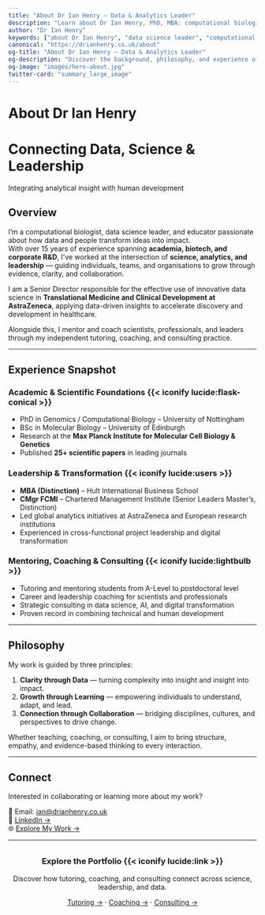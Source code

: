 ```yaml
---
title: "About Dr Ian Henry – Data & Analytics Leader"
description: "Learn about Dr Ian Henry, PhD, MBA: computational biologist, data science leader, tutor, coach, and consultant."
author: "Dr Ian Henry"
keywords: ["about Dr Ian Henry", "data science leader", "computational biologist", "mentor", "coach", "consultant"]
canonical: "https://drianhenry.co.uk/about"
og-title: "About Dr Ian Henry – Data & Analytics Leader"
og-description: "Discover the background, philosophy, and experience of Dr Ian Henry, bridging science, leadership, and data-driven impact."
og-image: "images/hero-about.jpg"
twitter-card: "summary_large_image"
---
```


# About Dr Ian Henry

<div class="parallax light-overlay" style="background-image: url('images/hero-about.jpg'); --overlay-opacity: 0.35;">
  <div class="overlay">
   <h1>Connecting Data, Science & Leadership</h1>
   <p>Integrating analytical insight with human development</p>
  </div>
</div>

## Overview

I’m a computational biologist, data science leader, and educator passionate about how data and people transform ideas into impact.  
With over 15 years of experience spanning **academia, biotech, and corporate R&D**, I’ve worked at the intersection of **science, analytics, and leadership** — guiding individuals, teams, and organisations to grow through evidence, clarity, and collaboration.

I am a Senior Director responsible for the effective use of innovative data science in **Translational Medicine and Clinical Development at AstraZeneca**, applying data-driven insights to accelerate discovery and development in healthcare.  

Alongside this, I mentor and coach scientists, professionals, and leaders through my independent tutoring, coaching, and consulting practice.

---

## Experience Snapshot

<div class="card-grid">

<div class="service-card card">

### Academic & Scientific Foundations {{< iconify lucide:flask-conical >}}

- PhD in Genomics / Computational Biology – University of Nottingham  
- BSc in Molecular Biology – University of Edinburgh  
- Research at the **Max Planck Institute for Molecular Cell Biology & Genetics**  
- Published **25+ scientific papers** in leading journals  

</div>

<div class="service-card card">

### Leadership & Transformation {{< iconify lucide:users >}}

- **MBA (Distinction)** – Hult International Business School  
- **CMgr FCMI** – Chartered Management Institute (Senior Leaders Master's, Distinction)  
- Led global analytics initiatives at AstraZeneca and European research institutions  
- Experienced in cross-functional project leadership and digital transformation  

</div>

<div class="service-card card">

### Mentoring, Coaching & Consulting {{< iconify lucide:lightbulb >}}

- Tutoring and mentoring students from A-Level to postdoctoral level  
- Career and leadership coaching for scientists and professionals  
- Strategic consulting in data science, AI, and digital transformation  
- Proven record in combining technical and human development  

</div>

</div>

---

## Philosophy

My work is guided by three principles:

1. **Clarity through Data** — turning complexity into insight and insight into impact.  
2. **Growth through Learning** — empowering individuals to understand, adapt, and lead.  
3. **Connection through Collaboration** — bridging disciplines, cultures, and perspectives to drive change.

Whether teaching, coaching, or consulting, I aim to bring structure, empathy, and evidence-based thinking to every interaction.

---

## Connect

Interested in collaborating or learning more about my work?

📧 Email: [ian@drianhenry.co.uk](mailto:ian@drianhenry.co.uk)  
💼 [LinkedIn →](https://www.linkedin.com/in/ian-henry-a0348515/)  
🌐 [Explore My Work →](index.qmd)

---

<div class="service-card card" style="text-align:center; margin-top:2rem;">
  <h3>Explore the Portfolio {{< iconify lucide:link >}}</h3>
  <p>Discover how tutoring, coaching, and consulting connect across science, leadership, and data.</p>
  <p>
    <a href="https://tutoring.drianhenry.co.uk">Tutoring →</a> · 
    <a href="https://coaching.drianhenry.co.uk">Coaching →</a> · 
    <a href="https://consulting.drianhenry.co.uk">Consulting →</a>
  </p>
</div>

